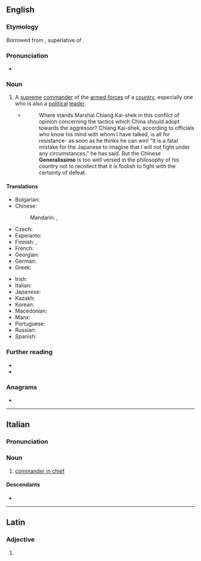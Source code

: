 {{also|generalíssimo}}
==English==

===Etymology===
Borrowed from {{bor|en|it|generalissimo}}, superlative of {{m|it|generale}}.

===Pronunciation===
* {{IPA|en|/ˌdʒɛnəɹəˈliːsɪməʊ/|/ˌdʒɛnəɹəˈlɪsɪməʊ/}}

===Noun===
{{en-noun|s|generalissimi}}

# {{lb|en|military}} A [[supreme]] [[commander]] of the [[armed forces]] of a [[country]], especially one who is also a [[political]] [[leader]].
#* {{quote-book
|en
|url=https://archive.org/details/in.ernet.dli.2015.77451/
|year=1936
|title=The Far East Comes Nearer
|author=H. Hessell Tiltman
|publisher={{w|Jarrolds}}
|page=[https://archive.org/details/in.ernet.dli.2015.77451/page/n275 249]}}
#*:Where stands Marshal Chiang Kai-shek in this conflict of opinion concerning the tactics which China should adopt towards the aggressor? Chiang Kai-shek, according to officials who know his mind with whom I have talked, is all for resistance- as soon as he thinks he can win! "It is a fatal mistake for the Japanese to imagine that I will not fight under any circumstances," he has said. But the Chinese '''Generalissimo''' is too well versed in the philosophy of his country not to recollect that it is foolish to fight with the certainty of defeat.

====Translations====
{{trans-top|supreme commander}}
* Bulgarian: {{t|bg|генерали́симус|m}}
* Chinese:
*: Mandarin: {{t+|cmn|大元帥}}, {{t+|cmn|大元帅|tr=dàyuánshuài}}
* Czech: {{t|cs|generalissimus|m}}
* Esperanto: {{t|eo|ĉefgeneralo}}
* Finnish: {{t|fi|generalissimo}}, {{t+|fi|generalissimus}}
* French: {{t+|fr|généralissime|m}}
* Georgian: {{t|ka|გენერალისიმუსი}}
* German: {{t|de|Generalissimus|m}}
* Greek: {{t+|el|αρχιστράτηγος|m}}
{{trans-mid}}
* Irish: {{t|ga|ardghinearál|m}}
* Italian: {{t|it|generalissimo|m}}
* Japanese: {{t+|ja|総統|tr=そうとう, sōtō}}
* Kazakh: {{t|kk|генералиссимус}}
* Korean: {{t|ko|총통(總統)}}
* Macedonian: {{t|mk|генерали́симус|m}}
* Manx: {{t|gv|ard-chionfenee|m}}
* Portuguese: {{t+|pt|generalíssimo|m}}
* Russian: {{t+|ru|генерали́ссимус|m}}
* Spanish: {{t+|es|generalísimo|m}}
{{trans-bottom}}

===Further reading===
* {{pedia}}
* {{R:Lexico}}

===Anagrams===
* {{anagrams|en|a=aeegiilmnorss|mineralogises}}

{{topics|en|People}}

----

==Italian==

===Pronunciation===
{{it-pr|generalìssimo}}

===Noun===
{{it-noun|m}}

# [[commander in chief]]

====Descendants====
* {{desc|en|generalissimo|bor=1}}

----

==Latin==

===Adjective===
{{la-adj-form|generālissimō}}

# {{inflection of|la|generālissimus||dat//abl|m//n|s}}